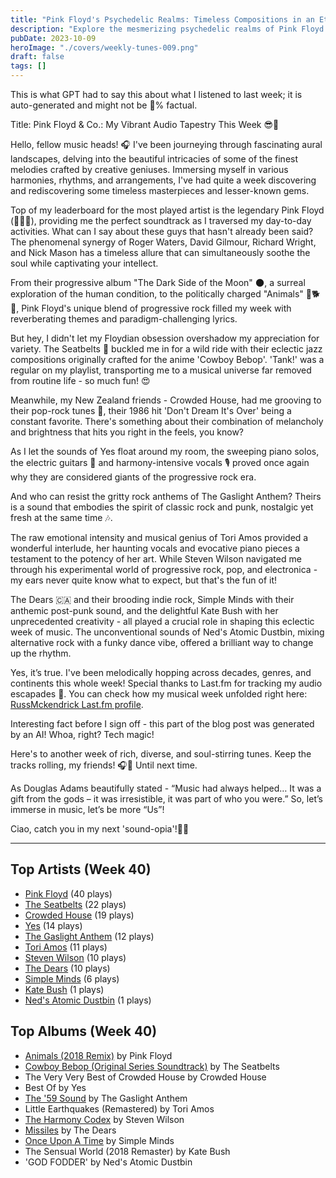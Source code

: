 ```yaml
---
title: "Pink Floyd's Psychedelic Realms: Timeless Compositions in an Ethereal Sonic Universe"
description: "Explore the mesmerizing psychedelic realms of Pink Floyd. Their timeless compositions will transport you to an ethereal sonic universe"
pubDate: 2023-10-09
heroImage: "./covers/weekly-tunes-009.png"
draft: false
tags: []
---
```


<NoteCallout title="Note">
This is what GPT had to say this about what I listened to last week; it is auto-generated and might not be 💯% factual.
</NoteCallout>

Title: Pink Floyd & Co.: My Vibrant Audio Tapestry This Week 😎🎸

Hello, fellow music heads! 🎧 I've been journeying through fascinating aural landscapes, delving into the beautiful intricacies of some of the finest melodies crafted by creative geniuses. Immersing myself in various harmonies, rhythms, and arrangements, I've had quite a week discovering and rediscovering some timeless masterpieces and lesser-known gems.

Top of my leaderboard for the most played artist is the legendary Pink Floyd (🎹🥁🎸), providing me the perfect soundtrack as I traversed my day-to-day activities. What can I say about these guys that hasn't already been said? The phenomenal synergy of Roger Waters, David Gilmour, Richard Wright, and Nick Mason has a timeless allure that can simultaneously soothe the soul while captivating your intellect.

From their progressive album "The Dark Side of the Moon" 🌑, a surreal exploration of the human condition, to the politically charged "Animals" 🐖🐕🐑, Pink Floyd's unique blend of progressive rock filled my week with reverberating themes and paradigm-challenging lyrics.

But hey, I didn't let my Floydian obsession overshadow my appreciation for variety. The Seatbelts 🚗 buckled me in for a wild ride with their eclectic jazz compositions originally crafted for the anime 'Cowboy Bebop'. 'Tank!' was a regular on my playlist, transporting me to a musical universe far removed from routine life - so much fun! 😍

Meanwhile, my New Zealand friends - Crowded House, had me grooving to their pop-rock tunes 🎵, their 1986 hit 'Don't Dream It's Over' being a constant favorite. There's something about their combination of melancholy and brightness that hits you right in the feels, you know?

As I let the sounds of Yes float around my room, the sweeping piano solos, the electric guitars 🎸 and harmony-intensive vocals 🎙️ proved once again why they are considered giants of the progressive rock era.

And who can resist the gritty rock anthems of The Gaslight Anthem? Theirs is a sound that embodies the spirit of classic rock and punk, nostalgic yet fresh at the same time 🎶.

The raw emotional intensity and musical genius of Tori Amos provided a wonderful interlude, her haunting vocals and evocative piano pieces a testament to the potency of her art. While Steven Wilson navigated me through his experimental world of progressive rock, pop, and electronica - my ears never quite know what to expect, but that's the fun of it!

The Dears 🇨🇦 and their brooding indie rock, Simple Minds with their anthemic post-punk sound, and the delightful Kate Bush with her unprecedented creativity - all played a crucial role in shaping this eclectic week of music. The unconventional sounds of Ned's Atomic Dustbin, mixing alternative rock with a funky dance vibe, offered a brilliant way to change up the rhythm.

Yes, it’s true. I've been melodically hopping across decades, genres, and continents this whole week! Special thanks to Last.fm for tracking my audio escapades 🙌. You can check how my musical week unfolded right here: [RussMckendrick Last.fm profile](https://www.last.fm/user/RussMckendrick). 

Interesting fact before I sign off - this part of the blog post was generated by an AI! Whoa, right? Tech magic!

Here's to another week of rich, diverse, and soul-stirring tunes. Keep the tracks rolling, my friends! 🎧🔁 Until next time. 

As Douglas Adams beautifully stated - “Music had always helped… It was a gift from the gods – it was irresistible, it was part of who you were.”
So, let’s immerse in music, let’s be more “Us”! 

Ciao, catch you in my next 'sound-opia'!👋🎶


---

## Top Artists (Week 40)

- [Pink Floyd](https://www.russ.fm/artist/pink-floyd/) (40 plays)
- [The Seatbelts](https://www.russ.fm/artist/the-seatbelts/) (22 plays)
- [Crowded House](https://www.russ.fm/artist/crowded-house/) (19 plays)
- [Yes](https://www.russ.fm/artist/yes/) (14 plays)
- [The Gaslight Anthem](https://www.russ.fm/artist/the-gaslight-anthem/) (12 plays)
- [Tori Amos](https://www.russ.fm/artist/tori-amos/) (11 plays)
- [Steven Wilson](https://www.russ.fm/artist/steven-wilson/) (10 plays)
- [The Dears](https://www.russ.fm/artist/the-dears/) (10 plays)
- [Simple Minds](https://www.russ.fm/artist/simple-minds/) (6 plays)
- [Kate Bush](https://www.russ.fm/artist/kate-bush/) (1 plays)
- [Ned's Atomic Dustbin](https://www.russ.fm/artist/ned-s-atomic-dustbin/) (1 plays)

## Top Albums (Week 40)

- [Animals (2018 Remix)](https://www.russ.fm/albums/animals-2018-remix-24735206/) by Pink Floyd
- [Cowboy Bebop (Original Series Soundtrack)](https://www.russ.fm/albums/cowboy-bebop-original-series-soundtrack-16328898/) by The Seatbelts
- The Very Very Best of Crowded House by Crowded House
- Best Of by Yes
- [The '59 Sound](https://www.russ.fm/albums/the-59-sound-7246420/) by The Gaslight Anthem
- Little Earthquakes (Remastered) by Tori Amos
- [The Harmony Codex](https://www.russ.fm/albums/the-harmony-codex-28432588/) by Steven Wilson
- [Missiles](https://www.russ.fm/albums/missiles-12677910/) by The Dears
- [Once Upon A Time](https://www.russ.fm/albums/once-upon-a-time-762207/) by Simple Minds
- The Sensual World (2018 Remaster) by Kate Bush
- 'GOD FODDER' by Ned's Atomic Dustbin